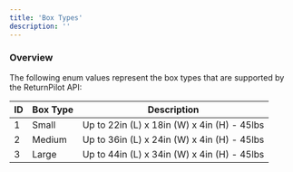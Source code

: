 ```yaml
---
title: 'Box Types'
description: ''
---
```


### Overview

The following enum values represent the box types that are supported by the ReturnPilot API:

| ID | Box Type | Description                                 |
|----|----------|---------------------------------------------|
| 1  | Small    | Up to 22in (L) x 18in (W) x 4in (H) - 45lbs |
| 2  | Medium   | Up to 36in (L) x 24in (W) x 4in (H) - 45lbs |
| 3  | Large    | Up to 44in (L) x 34in (W) x 4in (H) - 45lbs |
